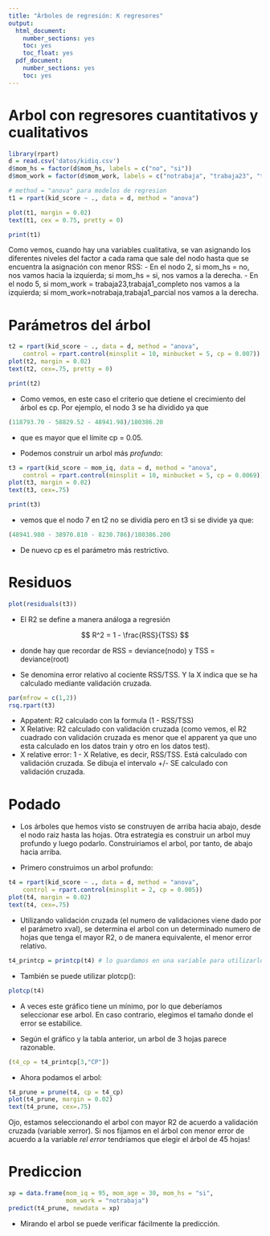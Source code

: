 ```yaml
---
title: "Árboles de regresión: K regresores"
output:
  html_document:
    number_sections: yes
    toc: yes
    toc_float: yes
  pdf_document:
    number_sections: yes
    toc: yes
---
```



# Arbol con regresores cuantitativos y cualitativos

```r
library(rpart)
d = read.csv('datos/kidiq.csv')
d$mom_hs = factor(d$mom_hs, labels = c("no", "si"))
d$mom_work = factor(d$mom_work, labels = c("notrabaja", "trabaja23", "trabaja1_parcial", "trabaja1_completo"))
```

```r
# method = "anova" para modelos de regresion
t1 = rpart(kid_score ~ ., data = d, method = "anova")
```

```r
plot(t1, margin = 0.02)
text(t1, cex = 0.75, pretty = 0)
```

```r
print(t1)
```

Como vemos, cuando hay una variables cualitativa, se van asignando los diferentes niveles del factor a cada rama que sale del nodo hasta que se encuentra la asignación con menor RSS: 
- En el nodo 2, si mom_hs = no, nos vamos hacia la izquierda; si mom_hs = si, nos vamos a la derecha.
- En el nodo 5, si mom_work = trabaja23,trabaja1_completo nos vamos a la izquierda; si mom_work=notrabaja,trabaja1_parcial nos vamos a la derecha.


# Parámetros del árbol

```r
t2 = rpart(kid_score ~ ., data = d, method = "anova",
    control = rpart.control(minsplit = 10, minbucket = 5, cp = 0.007))
plot(t2, margin = 0.02)
text(t2, cex=.75, pretty = 0)
```

```r
print(t2)
```

- Como vemos, en este caso el criterio que detiene el crecimiento del árbol es cp. Por ejemplo, el nodo 3 se ha dividido ya que 

```r
(118793.70 - 58829.52 - 48941.98)/180386.20
```

- que es mayor que el límite cp = 0.05.

- Podemos construir un arbol más *profundo*:

```r
t3 = rpart(kid_score ~ mom_iq, data = d, method = "anova",
    control = rpart.control(minsplit = 10, minbucket = 5, cp = 0.0069))
plot(t3, margin = 0.02)
text(t3, cex=.75)
```

```r
print(t3)
```

- vemos que el nodo 7 en t2 no se dividía pero en t3 si se divide ya que:

```r
(48941.980 - 38970.810 - 8230.786)/180386.200
```

- De nuevo cp es el parámetro más restrictivo.

# Residuos

```r
plot(residuals(t3))
```

- El R2 se define a manera análoga a regresión

$$
R^2 = 1 - \frac{RSS}{TSS}
$$

- donde hay que recordar de RSS = deviance(nodo) y TSS = deviance(root)

- Se denomina error relativo al cociente RSS/TSS. Y la X indica que se ha calculado mediante validación cruzada.

```r
par(mfrow = c(1,2))
rsq.rpart(t3)
```

- Appatent: R2 calculado con la formula (1 - RSS/TSS)
- X Relative: R2 calculado con validación cruzada (como vemos, el R2 cuadrado con validación cruzada es menor que el apparent ya que uno esta calculado en los datos train y otro en los datos test).
- X relative error: 1 - X Relative, es decir, RSS/TSS. Está calculado con validación cruzada. Se dibuja el intervalo +/- SE calculado con validación cruzada.

# Podado

- Los árboles que hemos visto se construyen de arriba hacia abajo, desde el nodo raiz hasta las hojas. Otra estrategia es construir un arbol muy profundo y luego podarlo. Construiriamos el arbol, por tanto, de abajo hacia arriba.

- Primero construimos un arbol profundo:

```r
t4 = rpart(kid_score ~ ., data = d, method = "anova",
    control = rpart.control(minsplit = 2, cp = 0.005))
plot(t4, margin = 0.02)
text(t4, cex=.75)
```

- Utilizando validación cruzada (el numero de validaciones viene dado por el parámetro xval), se determina el arbol con un determinado numero de hojas que tenga el mayor R2, o de manera equivalente, el menor error relativo.  

```r
t4_printcp = printcp(t4) # lo guardamos en una variable para utilizarlo despues
```

- También se puede utilizar plotcp():

```r
plotcp(t4)
```

- A veces este gráfico tiene un mínimo, por lo que deberíamos seleccionar ese arbol. En caso contrario, elegimos el tamaño donde el error se estabilice.

- Según el gráfico y la tabla anterior, un arbol de 3 hojas parece razonable. 

```r
(t4_cp = t4_printcp[3,"CP"])
```

- Ahora podamos el arbol:

```r
t4_prune = prune(t4, cp = t4_cp)
plot(t4_prune, margin = 0.02)
text(t4_prune, cex=.75)
```

Ojo, estamos seleccionando el arbol con mayor R2 de acuerdo a validación cruzada (variable xerror). Si nos fijamos en el árbol con menor error de acuerdo a la variable *rel error* tendríamos que elegir el árbol de 45 hojas!


# Prediccion

```r
xp = data.frame(mom_iq = 95, mom_age = 30, mom_hs = "si", 
                mom_work = "notrabaja")
predict(t4_prune, newdata = xp)
```

- Mirando el arbol se puede verificar fácilmente la predicción.

